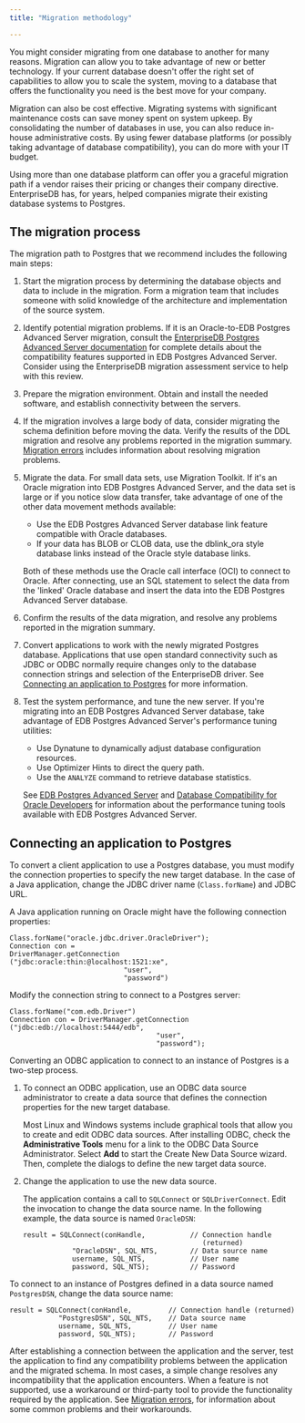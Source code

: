 ```yaml
---
title: "Migration methodology"

---
```


<div id="migration_methodology" class="registered_link"></div>

You might consider migrating from one database to another for many reasons. Migration can allow you to take advantage of new or better technology. If your current database doesn't offer the right set of capabilities to allow you to scale the system, moving to a database that offers the functionality you need is the best move for your company.

Migration can also be cost effective. Migrating systems with significant maintenance costs can save money spent on system upkeep. By consolidating the number of databases in use, you can also reduce in-house administrative costs. By using fewer database platforms (or possibly taking advantage of database compatibility), you can do more with your IT budget.

Using more than one database platform can offer you a graceful migration path if a vendor raises their pricing or changes their company directive. EnterpriseDB has, for years, helped companies migrate their existing database systems to Postgres.

<div id="the_migration_process" class="registered_link"></div>

## The migration process

The migration path to Postgres that we recommend includes the following main steps:

1.  Start the migration process by determining the database objects and data to include in the migration. Form a migration team that includes someone with solid knowledge of the architecture and implementation of the source system.

2.  Identify potential migration problems. If it is an Oracle-to-EDB Postgres Advanced Server migration, consult the [EnterpriseDB Postgres Advanced Server documentation](/epas/latest/) for complete details about the compatibility features supported in EDB Postgres Advanced Server. Consider using the EnterpriseDB migration assessment service to help with this review.

3.  Prepare the migration environment. Obtain and install the needed software, and establish connectivity between the servers.

4.  If the migration involves a large body of data, consider migrating the schema definition before moving the data. Verify the results of the DDL migration and resolve any problems reported in the migration summary. [Migration errors](09_mtk_errors/#mtk_errors) includes information about resolving migration problems.

5.  Migrate the data. For small data sets, use Migration Toolkit. If it's an Oracle migration into EDB Postgres Advanced Server, and the data set is large or if you notice slow data transfer, take advantage of one of the other data movement methods available:

    -   Use the EDB Postgres Advanced Server database link feature compatible with Oracle databases.
    -   If your data has BLOB or CLOB data, use the dblink_ora style database links instead of the Oracle style database links.

    Both of these methods use the Oracle call interface (OCI) to connect to Oracle. After connecting, use an SQL statement to select the data from the 'linked' Oracle database and insert the data into the EDB Postgres Advanced Server database.

6.  Confirm the results of the data migration, and resolve any problems reported in the migration summary.

7.  Convert applications to work with the newly migrated Postgres database. Applications that use open standard connectivity such as JDBC or ODBC normally require changes only to the database connection strings and selection of the EnterpriseDB driver. See [Connecting an application to Postgres](#connecting_application_postgres) for more information.

8.  Test the system performance, and tune the new server. If you're migrating into an EDB Postgres Advanced Server database, take advantage of EDB Postgres Advanced Server's performance tuning utilities:

    -   Use Dynatune to dynamically adjust database configuration resources.
    -   Use Optimizer Hints to direct the query path.
    -   Use the `ANALYZE` command to retrieve database statistics.

    See [EDB Postgres Advanced Server](../../epas/latest) and [Database Compatibility for Oracle Developers](../../epas/latest/epas_compat_tools_guide/) for information about the performance tuning tools available with EDB Postgres Advanced Server.

<div id="connecting_application_postgres" class="registered_link"></div>

## Connecting an application to Postgres

To convert a client application to use a Postgres database, you must modify the connection properties to specify the new target database. In the case of a Java application, change the JDBC driver name (`Class.forName`) and JDBC URL.

A Java application running on Oracle might have the following connection properties:

```text
Class.forName("oracle.jdbc.driver.OracleDriver");
Connection con =
DriverManager.getConnection
("jdbc:oracle:thin:@localhost:1521:xe",
                            "user",
                            "password")
```

Modify the connection string to connect to a Postgres server:

```text
Class.forName("com.edb.Driver")
Connection con = DriverManager.getConnection
("jdbc:edb://localhost:5444/edb",
                                    "user",
                                    "password");
```

Converting an ODBC application to connect to an instance of Postgres is a two-step process.

1.  To connect an ODBC application, use an ODBC data source administrator to create a data source that defines the connection properties for the new target database.

    Most Linux and Windows systems include graphical tools that allow you to create and edit ODBC data sources. After installing ODBC, check the **Administrative Tools** menu for a link to the ODBC Data Source Administrator. Select **Add** to start the Create New Data Source wizard. Then, complete the dialogs to define the new target data source.

2.  Change the application to use the new data source.

    The application contains a call to `SQLConnect` or `SQLDriverConnect`. Edit the invocation to change the data source name. In the following example, the data source is named `OracleDSN`:

    ```text
    result = SQLConnect(conHandle,           // Connection handle
                                                (returned)
                "OracleDSN", SQL_NTS,        // Data source name
                username, SQL_NTS,           // User name
                password, SQL_NTS);          // Password
    ```

To connect to an instance of Postgres defined in a data source named `PostgresDSN`, change the data source name:

```text
result = SQLConnect(conHandle,         // Connection handle (returned)
            "PostgresDSN", SQL_NTS,    // Data source name
            username, SQL_NTS,         // User name
            password, SQL_NTS);        // Password
```

After establishing a connection between the application and the server, test the application to find any compatibility problems between the application and the migrated schema. In most cases, a simple change resolves any incompatibility that the application encounters. When a feature is not supported, use a workaround or third-party tool to provide the functionality required by the application. See [Migration errors](09_mtk_errors/#mtk_errors), for information about some common problems and their workarounds.
